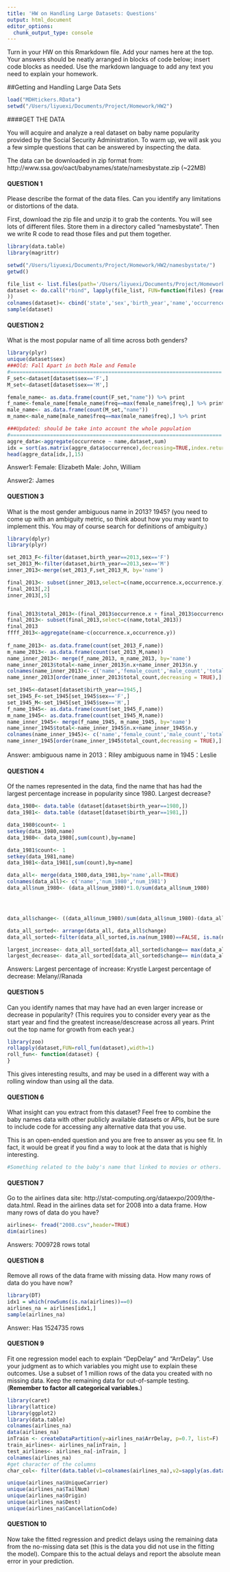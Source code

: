 ```yaml
---
title: 'HW on Handling Large Datasets: Questions'
output: html_document
editor_options: 
  chunk_output_type: console
---
```


Turn in your HW on this Rmarkdown file. Add your names here at the top. Your answers should be neatly arranged in blocks of code below; insert code blocks as needed. Use the markdown language to add any text you need to explain your homework. 

##Getting and Handling Large Data Sets
```r
load("MDHtickers.RData")
setwd("/Users/liyuexi/Documents/Project/Homework/HW2")
```
####GET THE DATA

You will acquire and analyze a real dataset on baby name popularity provided by the Social Security Administration. To warm up, we will ask you a few simple questions that can be answered by inspecting the data.

The data can be downloaded in zip format from:
http://www.ssa.gov/oact/babynames/state/namesbystate.zip  (~22MB)

#### QUESTION 1
Please describe the format of the data files. Can you identify any limitations or distortions of the data.

First, download the zip file and unzip it to grab the contents. You will see lots of different files. Store them in a directory called "namesbystate". Then we write R code to read those files and put them together. 
```r
library(data.table)
library(magrittr)

setwd("/Users/liyuexi/Documents/Project/Homework/HW2/namesbystate/")
getwd()

file_list <- list.files(path='/Users/liyuexi/Documents/Project/Homework/HW2/namesbystate/') 
dataset <- do.call("rbind", lapply(file_list, FUN=function(files) {read.table(paste('namesbystate/',files,sep=""), header=FALSE, sep=",")} 
))
colnames(dataset)<- cbind('state','sex','birth_year','name','occurrence')
sample(dataset)
```

#### QUESTION 2
What is the most popular name of all time across both genders? 
```r
library(plyr)
unique(dataset$sex)
###Old: Fall Apart in both Male and Female
#=====================================================================
F_set<-dataset[dataset$sex=='F',]
M_set<-dataset[dataset$sex=='M',]

female_name<- as.data.frame(count(F_set,"name")) %>% print
f_name<-female_name[female_name$freq==max(female_name$freq),] %>% print
male_name<- as.data.frame(count(M_set,"name"))
m_name<-male_name[male_name$freq==max(male_name$freq),] %>% print

###Updated: should be take into account the whole population
#=====================================================================
aggre_data<-aggregate(occurrence ~ name,dataset,sum)
idx = sort(as.matrix(aggre_data$occurrence),decreasing=TRUE,index.return=TRUE)$ix
head(aggre_data[idx,],15)
```
Answer1:
Female: Elizabeth
Male: John, William

Answer2:
James

#### QUESTION 3
What is the most gender ambiguous name in 2013? 1945? (you need to come up with an ambiguity metric, so think about how you may want to implement this. You may of course search for definitions of ambiguity.)
```r
library(dplyr)
library(plyr)

set_2013_F<-filter(dataset,birth_year==2013,sex=='F')
set_2013_M<-filter(dataset,birth_year==2013,sex=='M')
inner_2013<-merge(set_2013_F,set_2013_M, by='name') 

final_2013<- subset(inner_2013,select=c(name,occurrence.x,occurrence.y))
final_2013[,2]
inner_2013[,5]


final_2013$total_2013<-(final_2013$occurrence.x + final_2013$occurrence.y)
final_2013<- subset(final_2013,select=c(name,total_2013))
final_2013
ffff_2013<-aggregate(name~c(occurrence.x,occurrence.y))
  
f_name_2013<- as.data.frame(count(set_2013_F,name))
m_name_2013<- as.data.frame(count(set_2013_M,name))
name_inner_2013<- merge(f_name_2013, m_name_2013, by='name')
name_inner_2013$total<-name_inner_2013$n.x+name_inner_2013$n.y
colnames(name_inner_2013)<- c('name','female_count','male_count','total_count')
name_inner_2013[order(name_inner_2013$total_count,decreasing = TRUE),][1,] %>% print

set_1945<-dataset[dataset$birth_year==1945,]
set_1945_F<-set_1945[set_1945$sex=='F',] 
set_1945_M<-set_1945[set_1945$sex=='M',]
f_name_1945<- as.data.frame(count(set_1945_F,name))
m_name_1945<- as.data.frame(count(set_1945_M,name))
name_inner_1945<- merge(f_name_1945, m_name_1945, by='name')
name_inner_1945$total<-name_inner_1945$n.x+name_inner_1945$n.y
colnames(name_inner_1945)<- c('name','female_count','male_count','total_count')
name_inner_1945[order(name_inner_1945$total_count,decreasing = TRUE),][1,] %>% print

```
Answer:
ambiguous name in 2013：Riley
ambiguous name in 1945：Leslie

#### QUESTION 4
Of the names represented in the data, find the name that has had the largest percentage increase in popularity since 1980. Largest decrease?

```r
data_1980<- data.table (dataset[dataset$birth_year==1980,])
data_1981<- data.table (dataset[dataset$birth_year==1981,])

data_1980$count<- 1
setkey(data_1980,name)
data_1980<- data_1980[,sum(count),by=name]

data_1981$count<- 1
setkey(data_1981,name)
data_1981<-data_1981[,sum(count),by=name]

data_all<- merge(data_1980,data_1981,by='name',all=TRUE)
colnames(data_all)<- c('name','num_1980','num_1981')
data_all$num_1980<- (data_all$num_1980)*1.0/sum(data_all$num_1980)




data_all$change<- ((data_all$num_1980)/sum(data_all$num_1980)-(data_all$num_1981)/sum(data_all$num_1981)*100)

data_all_sorted<- arrange(data_all, data_all$change)
data_all_sorted<-filter(data_all_sorted,is.na(num_1980)==FALSE, is.na(num_1981)==FALSE)

largest_increase<- data_all_sorted[data_all_sorted$change== max(data_all_sorted$change),] %>% print
largest_decrease<- data_all_sorted[data_all_sorted$change== min(data_all_sorted$change),] %>% print

```
Answers:
Largest percentage of increase: Krystle
Largest percentage of decrease: Melany//Ranada


#### QUESTION 5
Can you identify names that may have had an even larger increase or decrease in popularity? (This requires you to consider every year as the start year and find the greatest increase/descrease across all years. Print out the top name for growth from each year.)
```r
library(zoo)
rollapply(dataset,FUN=roll_fun(dataset),width=1) 
roll_fun<- function(dataset) {
}

```

This gives interesting results, and may be used in a different way with a rolling window than using all the data. 

#### QUESTION 6

What insight can you extract from this dataset? Feel free to combine the baby names data with other publicly available datasets or APIs, but be sure to include code for accessing any alternative data that you use.

This is an open-ended question and you are free to answer as you see fit. In fact, it would be great if you find a way to look at the data that is highly interesting.
```r
#Something related to the baby's name that linked to movies or others.

```

#### QUESTION 7

Go to the airlines data site: 
http://stat-computing.org/dataexpo/2009/the-data.html. 
Read in the airlines data set for 2008 into a data frame.
How many rows of data do you have?
```r
airlines<- fread("2008.csv",header=TRUE) 
dim(airlines)
```
Answers:
7009728 rows total

#### QUESTION 8

Remove all rows of the data frame with missing data. How many rows of data do you have now?
```r
library(DT)
idx1 = which(rowSums(is.na(airlines))==0)
airlines_na = airlines[idx1,] 
sample(airlines_na)
``` 
Answer:
Has 1524735 rows

#### QUESTION 9

Fit one regression model each to explain "DepDelay" and "ArrDelay". Use your judgment as to which variables you might use to explain these outcomes. Use a subset of 1 million rows of the data you created with no missing data. Keep the remaining data for out-of-sample testing. (**Remember to factor all categorical variables.**)
```r
library(caret)
library(lattice)
library(ggplot2)
library(data.table)
colnames(airlines_na)
data(airlines_na)
inTrain <- createDataPartition(y=airlines_na$ArrDelay, p=0.7, list=F) 
train_airlines<- airlines_na[inTrain, ] 
test_airlines<- airlines_na[-inTrain, ]
colnames(airlines_na)
#get character of the columns
char_col<- filter(data.table(v1=colnames(airlines_na),v2=sapply(as.data.table(airlines_na),class) ), v2=="character") %>% print

unique(airlines_na$UniqueCarrier)
unique(airlines_na$TailNum)
unique(airlines_na$Origin)
unique(airlines_na$Dest)
unique(airlines_na$CancellationCode)

```
#### QUESTION 10

Now take the fitted regression and predict delays using the remaining data from the no-missing data set (this is the data you did not use in the fitting the model). Compare this to the actual delays and report the absolute mean error in your prediction. 
```r


```

